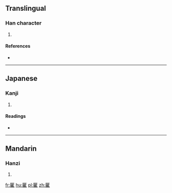 ==Translingual==

===Han character===
{{Han char|rn=22|rad=匚|as=18|sn=20|four=7171<sub>1</sub>|canj=尸月山土 (SBUG)|ids=⿷[[匚]][[瞿]]}}

# {{defn|Han|sort=匚18}}

====References====
* {{Han ref|kx=0154.330|dkj=02666|dj=0347.060|hdz=10091.030|uh=5337|ud=21303|bh=F3FD|bd=62461}}

----

==Japanese==

===Kanji===
{{ja-kanji|grade=|rs=匚18}}

# {{defn|lang=ja|sort=匚18}}

====Readings====
* {{ja-readings|on=[[きょ]] (kyo), [[ご]] (go)|kun=}}

----

==Mandarin==

===Hanzi===
{{cmn-hanzi|pin=[[qú]] ([[qu2]])|wg=ch'ü<sup>2</sup>}}

# {{defn|lang=cmn|sort=匚18}}

[[fr:匷]]
[[hu:匷]]
[[pl:匷]]
[[zh:匷]]